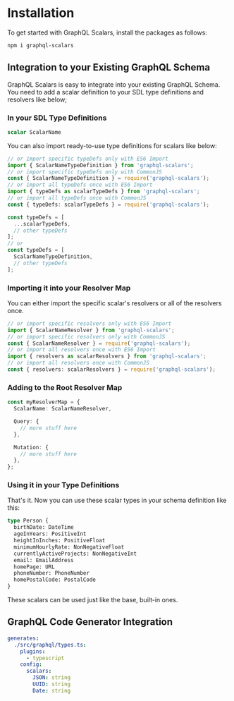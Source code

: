 # Installation

To get started with GraphQL Scalars, install the packages as follows:

```sh npm2yarn
npm i graphql-scalars
```

## Integration to your Existing GraphQL Schema

GraphQL Scalars is easy to integrate into your existing GraphQL Schema. You need to add a scalar definition to your SDL type definitions and resolvers like below;

### In your SDL Type Definitions

```graphql filename="schema.graphql"
scalar ScalarName
```

You can also import ready-to-use type definitions for scalars like below:

```ts
// or import specific typeDefs only with ES6 Import
import { ScalarNameTypeDefinition } from 'graphql-scalars';
// or import specific typeDefs only with CommonJS
const { ScalarNameTypeDefinition } = require('graphql-scalars');
// or import all typeDefs once with ES6 Import
import { typeDefs as scalarTypeDefs } from 'graphql-scalars';
// or import all typeDefs once with CommonJS
const { typeDefs: scalarTypeDefs } = require('graphql-scalars');

const typeDefs = [
  ...scalarTypeDefs,
  // other typeDefs
];
// or
const typeDefs = [
  ScalarNameTypeDefinition,
  // other typeDefs
];
```

### Importing it into your Resolver Map

You can either import the specific scalar's resolvers or all of the resolvers once.

```ts
// or import specific resolvers only with ES6 Import
import { ScalarNameResolver } from 'graphql-scalars';
// or import specific resolvers only with CommonJS
const { ScalarNameResolver } = require('graphql-scalars');
// or import all resolvers once with ES6 Import
import { resolvers as scalarResolvers } from 'graphql-scalars';
// or import all resolvers once with CommonJS
const { resolvers: scalarResolvers } = require('graphql-scalars');
```

### Adding to the Root Resolver Map

```ts
const myResolverMap = {
  ScalarName: ScalarNameResolver,

  Query: {
    // more stuff here
  },

  Mutation: {
    // more stuff here
  },
};
```

### Using it in your Type Definitions

That's it. Now you can use these scalar types in your schema definition like this:

```graphql filename="schema.graphql"
type Person {
  birthDate: DateTime
  ageInYears: PositiveInt
  heightInInches: PositiveFloat
  minimumHourlyRate: NonNegativeFloat
  currentlyActiveProjects: NonNegativeInt
  email: EmailAddress
  homePage: URL
  phoneNumber: PhoneNumber
  homePostalCode: PostalCode
}
```

These scalars can be used just like the base, built-in ones.

## GraphQL Code Generator Integration

```yaml filename="config.yml"
generates:
  ./src/graphql/types.ts:
    plugins:
      - typescript
    config:
      scalars:
        JSON: string
        UUID: string
        Date: string
```
